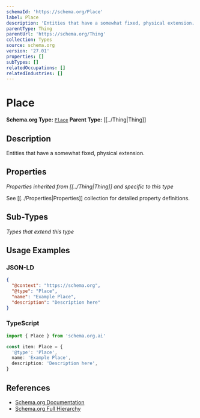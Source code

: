 ```yaml
---
schemaId: 'https://schema.org/Place'
label: Place
description: 'Entities that have a somewhat fixed, physical extension.'
parentType: Thing
parentUrl: 'https://schema.org/Thing'
collection: Types
source: schema.org
version: '27.01'
properties: []
subTypes: []
relatedOccupations: []
relatedIndustries: []
---
```

# Place

**Schema.org Type:** [`Place`](https://schema.org/Place)
**Parent Type:** [[../Thing|Thing]]

## Description

Entities that have a somewhat fixed, physical extension.

## Properties

*Properties inherited from [[../Thing|Thing]] and specific to this type*

See [[../Properties|Properties]] collection for detailed property definitions.

## Sub-Types

*Types that extend this type*

## Usage Examples

### JSON-LD

```json
{
  "@context": "https://schema.org",
  "@type": "Place",
  "name": "Example Place",
  "description": "Description here"
}
```

### TypeScript

```typescript
import { Place } from 'schema.org.ai'

const item: Place = {
  '@type': 'Place',
  name: 'Example Place',
  description: 'Description here',
}
```

## References

- [Schema.org Documentation](https://schema.org/Place)
- [Schema.org Full Hierarchy](https://schema.org/docs/full.html)
